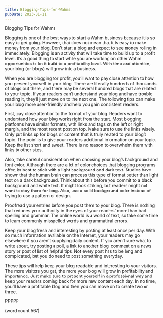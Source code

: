 ```yaml
---
title: Blogging-Tips-for-Wahms
pubDate: 2023-01-11
---
```


Blogging Tips for Wahms

Blogging is one of the best ways to start a Wahm business because it is so easy to get going. However, that does not mean that it is easy to make money from your blog. Don’t start a blog and expect to see money rolling in immediately. Blogging is an activity that will take time to build up to a profit level. It’s a good thing to start while you are working on other Wahm opportunities to let it build to a profitability level. With time and attention, your blog (or blogs) will grow into a business.

When you are blogging for profit, you’ll want to pay close attention to how you present yourself in your blog. There are literally hundreds of thousands of blogs out there, and there may be several hundred blogs that are related to your topic. If your readers can’t understand your blog and have trouble reading it, they’ll just move on to the next one. The following tips can make your blog more user-friendly and help you gain consistent readers.

First, pay close attention to the format of your blog. Readers want to understand how your blog works right from the start. Most blogging platforms have similar formats, with links and tags on the left or right margin, and the most recent post on top. Make sure to use the links wisely. Only put links up for blogs or content that is truly related to your blog’s topic. The point is to give your readers additional information on your topic. Keep the list short and sweet. There is no reason to overwhelm them with links to other sites.

Also, take careful consideration when choosing your blog’s background and font color. Although there are a lot of color choices that blogging programs offer, its best to stick with a light background and dark text. Studies have shown that the human brain can process this type of format better than light text on a dark background. Think about this before you commit to a black background and white text. It might look striking, but readers might not want to stay there for long. Also, use a solid background color instead of trying to use a pattern or design.

Proofread your entries before you post them to your blog. There is nothing that reduces your authority in the eyes of your readers’ more than bad spelling and grammar. The online world is a world of text, so take some time to learn commonly misspelled words and grammatical errors. 

Keep your blog fresh and interesting by posting at least once per day. With so much information available on the Internet, your readers may go elsewhere if you aren’t supplying daily content. If you aren’t sure what to write about, try posting a poll, a link to another blog, comment on a news story or post of list of helpful tips. Not every post has to be long and complicated, but you do need to post something everyday.

These tips will help keep your blog readable and interesting to your visitors. The more visitors you get, the more your blog will grow in profitability and importance. Just make sure to present yourself in a professional way and keep your readers coming back for more new content each day. In no time, you’ll have a profitable blog and then you can move on to create two or three.

PPPPP

(word count 567)